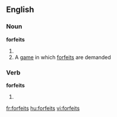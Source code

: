 ==English==

===Noun===
'''forfeits'''

# {{plural of|[[forfeit]]}}
# A [[game]] in which [[forfeit]]s are demanded

===Verb===
'''forfeits'''

# {{third-person singular of|[[forfeit]]}}

[[fr:forfeits]]
[[hu:forfeits]]
[[vi:forfeits]]
